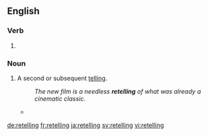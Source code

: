 ==English==

===Verb===
{{head|en}}

# {{present participle of|retell}}

===Noun===
{{en-noun}}

# A second or subsequent [[telling]].
#: ''The new film is a needless '''retelling''' of what was already a cinematic classic.''
#* {{quote-news
|year=2012
|date=May 31
|author=Tasha Robinson
|title=Film: Review: Snow White And The Huntsman
|url=http://www.avclub.com/articles/snow-white-and-the-huntsman,75846/
|page=
|passage=''Huntsman'' feints at being the Snow White '''retelling''' no one has ever seen before, but ultimately becomes the “been there, done that” of fairy-tale filmmaking.  }}

[[de:retelling]]
[[fr:retelling]]
[[ja:retelling]]
[[sv:retelling]]
[[vi:retelling]]